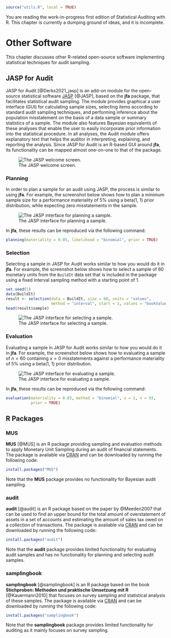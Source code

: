```r
source("utils.R", local = TRUE)
```

::: {.callout-note appearance="simple"}
You are reading the work-in-progress first edition of Statistical Auditing with
R. This chapter is currently a dumping ground of ideas, and it is incomplete.
:::

# Other Software {#CHAPTER-7}

This chapter discusses other R-related open-source software implementing
statistical techniques for audit sampling.

## JASP for Audit

JASP for Audit [@Derks2021_jasp] is an add-on module for the open-source
statistical software [JASP](http://jasp-stats.org/) [@JASP], based on the
**jfa** package, that facilitates statistical audit sampling. The module
provides graphical a user interface (GUI) for calculating sample sizes,
selecting items according to standard audit sampling techniques, and performing
inference about the population misstatement on the basis of a data sample or
summary statistics of a sample. The module also features Bayesian equivalents of
these analyses that enable the user to easily incorporate prior information into
the statistical procedure. In all analyses, the Audit module offers explanatory
text that helps the auditor in interpreting, explaining, and reporting the
analysis. Since JASP for Audit is an R-based GUI around **jfa**, its
functionality can be mapped almost one-on-one to that of the package.

![The JASP welcome screen.](img/JASP.png){fig-align="center"}

### Planning

In order to plan a sample for an audit using JASP, the process is similar to
using **jfa**. For example, the screenshot below shows how to plan a minimum
sample size for a performance materiality of 5% using a beta(1, 1) prior
distribution, while expecting zero misstatements in the sample.

![The JASP interface for planning a sample.](img/JASP_planning.png){fig-align="center"}

In **jfa**, these results can be reproduced via the following command:

```r
planning(materiality = 0.05, likelihood = "binomial", prior = TRUE)
```

### Selection

Selecting a sample in JASP for Audit works similar to how you would do it in
**jfa**. For example, the screenshot below shows how to select a sample of 60
monetary units from the `BuildIt` data set that is included in the package using
a fixed interval sampling method with a starting point of 1.

```r
set.seed(1)
data(BuildIt)
result <- selection(data = BuildIt, size = 60, units = "values",
                    method = "interval", start = 1, values = "bookValue")
head(result$sample)
```

![The JASP interface for selecting a sample.](img/JASP_selection.png){fig-align="center"}

### Evaluation

Evaluating a sample in JASP for Audit works similar to how you would do it in
**jfa**. For example, the screenshot below shows how to evaluating a sample of
$n = 60$ containing $x = 0$ misstatements against a performance materiality of
5% using a beta(1, 1) prior distribution.

![The JASP interface for evaluating a sample.](img/JASP_evaluation.png){fig-align="center"}

In **jfa**, these results can be reproduced via the following command:

```r
evaluation(materiality = 0.03, method = "binomial", x = 2, n = 93,
           prior = TRUE)
```

## R Packages

### MUS

**MUS** [@MUS] is an R package providing sampling and evaluation methods to
apply Monetary Unit Sampling during an audit of financial statements. The
package is available via [CRAN](https://cran.r-project.org/package=MUS) and can
be downloaded by running the following code:

```r
install.packages("MUS")
```

Note that the **MUS** package provides no functionality for Bayesian audit
sampling.

### audit

**audit** [@audit] is an R package based on the paper by @Meeden2007 that can be
used to find an upper bound for the total amount of overstatement of assets in a
set of accounts and estimating the amount of sales tax owed on a collection of
transactions. The package is available via [CRAN](https://cran.r-project.org/package=audit)
and can be downloaded by running the following code:

```r
install.packages("audit")
```

Note that the **audit** package provides limited functionality for evaluating
audit samples and has no functionality for planning and selecting audit samples.

### samplingbook

**samplingbook** [@samplingbook] is an R package based on the book
**Stichproben: Methoden und praktische Umsetzung mit R** [@Kauermann2010] that
focuses on survey sampling and statistical analysis of these samples. The
package is available via [CRAN](https://cran.r-project.org/package=samplingbook)
and can be downloaded by running the following code:

```r
install.packages("samplingbook")
```

Note that the **samplingbook** package provides limited functionality for
auditing as it mainly focuses on survey sampling.
